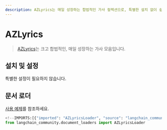 ```yaml
---
description: AZLyrics는 매일 성장하는 합법적인 가사 컬렉션으로, 특별한 설치 없이 쉽게 사용할 수 있습니다.
---
```


# AZLyrics

> [AZLyrics](https://www.azlyrics.com/)는 크고 합법적인, 매일 성장하는 가사 모음입니다.

## 설치 및 설정

특별한 설정이 필요하지 않습니다.

## 문서 로더

[사용 예제](/docs/integrations/document_loaders/azlyrics)를 참조하세요.

```python
<!--IMPORTS:[{"imported": "AZLyricsLoader", "source": "langchain_community.document_loaders", "docs": "https://api.python.langchain.com/en/latest/document_loaders/langchain_community.document_loaders.azlyrics.AZLyricsLoader.html", "title": "AZLyrics"}]-->
from langchain_community.document_loaders import AZLyricsLoader
```